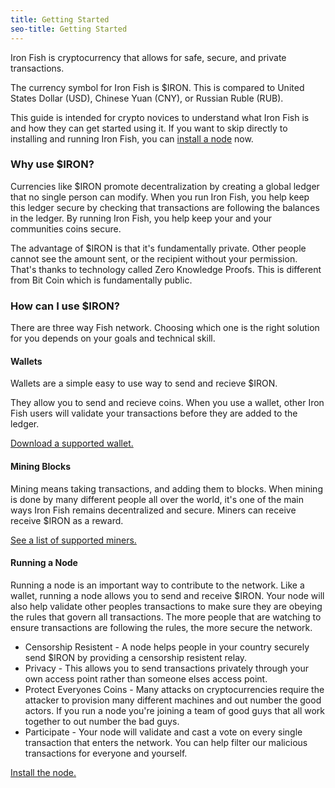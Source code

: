 ```yaml
---
title: Getting Started
seo-title: Getting Started
---
```


Iron Fish is cryptocurrency that allows for safe, secure, and private transactions.

The currency symbol for Iron Fish is $IRON. This is compared to United States Dollar (USD), Chinese Yuan (CNY), or Russian Ruble (RUB).

This guide is intended for crypto novices to understand what Iron Fish is and how they can get started using it. If you want to skip directly to installing and running Iron Fish, you can [install a node](/use/get-started/installation) now.

### Why use $IRON?

Currencies like $IRON promote decentralization by creating a global ledger that no single person can modify. When you run Iron Fish, you help keep this ledger secure by checking that transactions are following the balances in the ledger. By running Iron Fish, you help keep your and your communities coins secure.

The advantage of $IRON is that it's fundamentally private. Other people cannot see the amount sent, or the recipient without your permission. That's thanks to technology called Zero Knowledge Proofs. This is different from Bit Coin which is fundamentally public.

### How can I use $IRON?

There are three way Fish network. Choosing which one is the right solution for you depends on your goals and technical skill.

#### Wallets

Wallets are a simple easy to use way to send and recieve $IRON.

They allow you to send and recieve coins. When you use a wallet, other Iron Fish users will validate your transactions before they are added to the ledger.

[Download a supported wallet.](use/ecosystem?category=wallets)

#### Mining Blocks

Mining means taking transactions, and adding them to blocks. When mining is done by many different people all over the world, it's one of the main ways Iron Fish remains decentralized and secure. Miners can receive receive $IRON as a reward.

[See a list of supported miners.](/use/get-started/mining)

#### Running a Node

Running a node is an important way to contribute to the network. Like a wallet, running a node allows you to send and receive $IRON. Your node will also help validate other peoples transactions to make sure they are obeying the rules that govern all transactions. The more people that are watching to ensure transactions are following the rules, the more secure the network.

 - Censorship Resistent - A node helps people in your country securely send $IRON by providing a censorship resistent relay.
 - Privacy - This allows you to send transactions privately through your own access point rather than someone elses access point.
 - Protect Everyones Coins - Many attacks on cryptocurrencies require the attacker to provision many different machines and out number the good actors. If you run a node you're joining a team of good guys that all work together to out number the bad guys.
 - Participate - Your node will validate and cast a vote on every single transaction that enters the network. You can help filter our malicious transactions for everyone and yourself.

[Install the node.](/use/get-started/installation)
